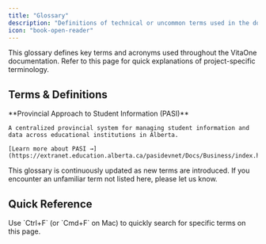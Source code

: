 ```yaml
---
title: "Glossary"
description: "Definitions of technical or uncommon terms used in the documentation"
icon: "book-open-reader"
---
```


<Info>
  This glossary defines key terms and acronyms used throughout the VitaOne documentation. Refer to this page for quick explanations of project-specific terminology.
</Info>

## Terms & Definitions

<AccordionGroup>
  <Accordion title="PASI" icon="database" defaultOpen>
    **Provincial Approach to Student Information (PASI)**
    
    A centralized provincial system for managing student information and data across educational institutions in Alberta.
    
    [Learn more about PASI →](https://extranet.education.alberta.ca/pasidevnet/Docs/Business/index.html)
  </Accordion>
</AccordionGroup>

<Note>
  This glossary is continuously updated as new terms are introduced. If you encounter an unfamiliar term not listed here, please let us know.
</Note>

## Quick Reference

<Tip>
  Use `Ctrl+F` (or `Cmd+F` on Mac) to quickly search for specific terms on this page.
</Tip>


